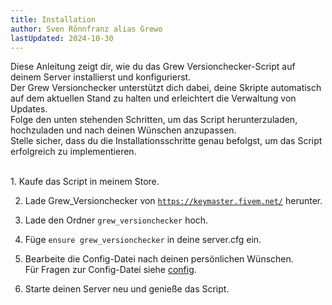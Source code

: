 ```yaml
---
title: Installation
author: Sven Rönnfranz alias Grewo
lastUpdated: 2024-10-30
---
```


<head>
  <link rel="stylesheet" href="./../../src/assets/css/pagestyle.css" />
</head>


Diese Anleitung zeigt dir, wie du das Grew Versionchecker-Script auf deinem Server installierst und konfigurierst.<br/>
Der Grew Versionchecker unterstützt dich dabei, deine Skripte automatisch auf dem aktuellen Stand zu halten und erleichtert die Verwaltung von Updates.<br/>
Folge den unten stehenden Schritten, um das Script herunterzuladen, hochzuladen und nach deinen Wünschen anzupassen.<br/>
Stelle sicher, dass du die Installationsschritte genau befolgst, um das Script erfolgreich zu implementieren.<br/>
<br/>

<Steps>
  1. Kaufe das Script in meinem Store.
  
  2. Lade Grew_Versionchecker von <a href="https://keymaster.fivem.net/" target="_blank">`https://keymaster.fivem.net/`</a> herunter.

  3. Lade den Ordner `grew_versionchecker` hoch.

  4. Füge `ensure grew_versionchecker` in deine server.cfg ein.

  5. Bearbeite die Config-Datei nach deinen persönlichen Wünschen.<br/>
      Für Fragen zur Config-Datei siehe <a href="./config" target="_self">config</a>.

  6. Starte deinen Server neu und genieße das Script.
</Steps>


